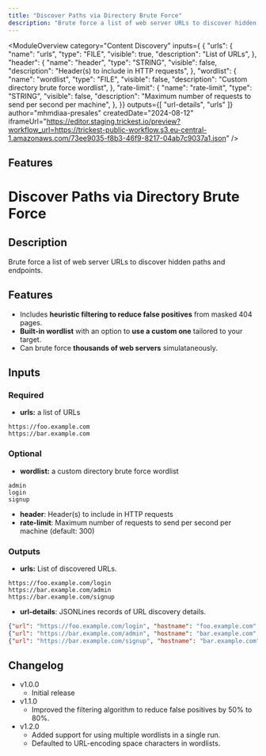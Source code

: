 ```yaml
---
title: "Discover Paths via Directory Brute Force"
description: "Brute force a list of web server URLs to discover hidden paths and endpoints"
---
```



<ModuleOverview 
  category="Content Discovery"
  inputs={ {
  "urls": {
    "name": "urls",
    "type": "FILE",
    "visible": true,
    "description": "List of URLs",
  },
  "header": {
    "name": "header",
    "type": "STRING",
    "visible": false,
    "description": "Header(s) to include in HTTP requests",
  },
  "wordlist": {
    "name": "wordlist",
    "type": "FILE",
    "visible": false,
    "description": "Custom directory brute force wordlist",
  },
  "rate-limit": {
    "name": "rate-limit",
    "type": "STRING",
    "visible": false,
    "description": "Maximum number of requests to send per second per machine",
  },
}}
  outputs={[ 
    "url-details",
    "urls"
  ]}
  author="mhmdiaa-presales"
  createdDate="2024-08-12"
  iframeUrl="https://editor.staging.trickest.io/preview?workflow_url=https://trickest-public-workflow.s3.eu-central-1.amazonaws.com/73ee9035-f8b3-46f9-8217-04ab7c9037a1.json"
/>

## Features
# Discover Paths via Directory Brute Force

## Description
Brute force a list of web server URLs to discover hidden paths and endpoints.

## Features
- Includes **heuristic filtering to reduce false positives** from masked 404 pages.
- **Built-in wordlist** with an option to **use a custom one** tailored to your target.
- Can brute force **thousands of web servers** simulataneously.

## Inputs
### Required
- **urls:** a list of URLs
```
https://foo.example.com
https://bar.example.com
```

### Optional
- **wordlist:** a custom directory brute force wordlist
```
admin
login
signup
```
- **header**: Header(s) to include in HTTP requests
- **rate-limit**: Maximum number of requests to send per second per machine (default: 300)

### Outputs
- **urls:** List of discovered URLs.
```
https://foo.example.com/login
https://bar.example.com/admin
https://bar.example.com/signup
```

- **url-details**: JSONLines records of URL discovery details.
```json
{"url": "https://foo.example.com/login", "hostname": "foo.example.com", "domain_name": "example.com", "data_source": "directory_brute_force", "status_code": 200, "content_length": 2031}
{"url": "https://bar.example.com/admin", "hostname": "bar.example.com", "domain_name": "example.com", "data_source": "directory_brute_force", "status_code": 200, "content_length": 4212}
{"url": "https://bar.example.com/signup", "hostname": "bar.example.com", "domain_name": "example.com", "data_source": "directory_brute_force", "status_code": 403, "content_length": 385}
```

## Changelog
- v1.0.0
    - Initial release
- v1.1.0
    - Improved the filtering algorithm to reduce false positives by 50% to 80%.
- v1.2.0
    - Added support for using multiple wordlists in a single run.
    - Defaulted to URL-encoding space characters in wordlists.
